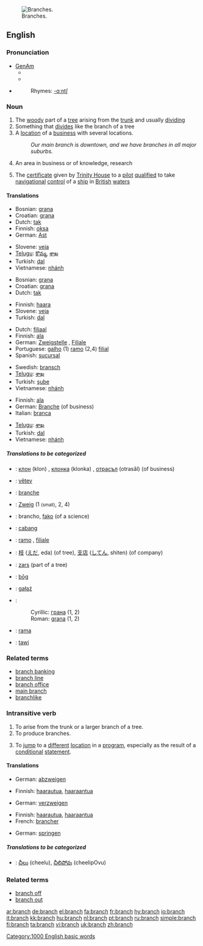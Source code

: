 [[Image:Acacia constricta branch.jpg|thumb|right|Branches.]]
==English==

===Pronunciation===
*[[w:General American|GenAm]]
**{{IPA|/brænʧ/}}
**{{SAMPA|/br{ntS/}}
*{{audio|en-us-branch.ogg|Audio (US)}}
*:Rhymes: [[Rhymes:English:-ɑːntʃ|-ɑːntʃ]]

===Noun===
{{en-noun|es}}

# The [[woody]] part of a [[tree]] arising from the [[trunk]] and usually [[dividing]]
# Something that [[divide]]s like the branch of a tree
# A [[location]] of a [[business]] with several locations.
#: ''Our main branch is downtown, and we have branches in all major suburbs.''
# An area in business or of knowledge, research
#{{nautical}} The [[certificate]] given by [[Trinity House]] to a [[pilot]] [[qualified]] to take [[navigational]] [[control]] of a [[ship]] in [[British]] [[water]]s

====Translations====
{{trans-top|The woody part of a tree arising from the trunk and usually dividing}}
*Bosnian: [[grana#Bosnian|grana]] {{f}}
*Croatian: [[grana#Croatian|grana]] {{f}}
*Dutch: [[tak]]
*Finnish: [[oksa]]
*German: [[Ast]] {{m}}
{{trans-mid}}
*Slovene: [[veja]] {{f}}
*[[Telugu]]: [[కొమ్మ]], [[శాఖ]]
*Turkish: [[dal]]
*Vietnamese: [[nhánh]]
{{trans-bottom}}

{{trans-top|Something that divides like the branch of a tree}}
*Bosnian: [[grana#Bosnian|grana]] {{f}}
*Croatian: [[grana#Croatian|grana]] {{f}}
*Dutch: [[tak]]
{{trans-mid}}
*Finnish: [[haara]]
*Slovene: [[veja]] {{f}}
*Turkish: [[dal]]
{{trans-bottom}}

{{trans-top|A location of a business with several locations}}
*Dutch: [[filiaal]]
*Finnish: [[ala]]
*German: [[Zweigstelle]] {{f}}, [[Filiale]] {{f}}
*Portuguese: [[galho]] {{m}} (1) [[ramo]] {{m}} (2,4) [[filial]] {{f}}
*Spanish: [[sucursal]] {{f}}
{{trans-mid}}
*Swedish: [[bransch]]
*[[Telugu]]: [[శాఖ]]
*Turkish: [[şube]]
*Vietnamese: [[nhánh]]
{{trans-bottom}}

{{trans-top|An area in business or of knowledge, research}}
*Finnish: [[ala]]
*German: [[Branche]] (of business)
*Italian: [[branca]] {{f}}
{{trans-mid}}
*[[Telugu]]: [[శాఖ]]
*Turkish: [[dal]]
*Vietnamese: [[nhánh]]
{{trans-bottom}}

{{trans-top|The certificate given by Trinity House to a pilot qualified to take navigational control of a ship in British waters}}
{{trans-mid}}
{{trans-bottom}}

=====Translations to be categorized=====
{{checktrans}}
{{top}}
*{{ttbc|Bulgarian}}: [[клон]] (klon) {{m}}, [[клонка]] (klonka) {{f}}, [[отрасъл]] (otrasăl) {{m}} (of business)
*{{ttbc|Czech}}: [[větev]]
*{{ttbc|French}}: [[branche]] {{f}}
*{{ttbc|German}}: [[Zweig]] {{m}} (1 <small>(small)</small>, 2, 4)
*{{ttbc|Ido}}: brancho, [[fako]] (of a science)
*{{ttbc|Indonesian}}: [[cabang]]
*{{ttbc|Italian}}: [[ramo]] {{m}}, [[filiale]] {{f}}
*{{ttbc|Japanese}}: [[枝]] ([[えだ]], eda) (of tree), [[支店]] ([[してん]], shiten) (of company)
{{mid}}
*{{ttbc|Latvian}}: [[zars]] {{m}} (part of a tree)
*{{ttbc|Old English}}: [[bog|bōg]] {{n}}
*{{ttbc|Polish}}: [[gałąź]] {{f}}
*{{ttbc|Serbian}}:
*:Cyrillic: [[грана#Serbian|грана]] {{f}} (1, 2)
*:Roman: [[grana#Serbian|grana]] {{f}} (1, 2)
*{{ttbc|Spanish}}: [[rama]] {{f}}
*{{ttbc|Swahili}}: [[tawi]]
{{bottom}}

===Related terms===
*[[branch banking]]
*[[branch line]]
*[[branch office]]
*[[main branch]]
*[[branchlike]]

===Intransitive verb===
{{en-verb|branch|es}}

# To arise from the trunk or a larger branch of a tree.
# To produce branches.
# {{computing}} To [[jump]] to a [[different]] [[location]] in a [[program]], especially as the result of a [[conditional]] [[statement]].

====Translations====
{{trans-top|To arise from the trunk or a larger branch of a tree}}
*German: [[abzweigen]]
{{trans-mid}}
{{trans-bottom}}

{{trans-top|To produce branches}}
*Finnish: [[haarautua]], [[haaraantua]]
{{trans-mid}}
*German: [[verzweigen]]
{{trans-bottom}}

{{trans-top|To jump to a different location in a program, especially as the result of a conditional statement}}
*Finnish: [[haarautua]], [[haaraantua]]
*French: [[brancher]]
{{trans-mid}}
*German: [[springen]]
{{trans-bottom}}

=====Translations to be categorized=====
{{checktrans}}
{{top}}
*{{ttbc|Telugu}}: [[చీలు]] (cheelu), [[చీలిపోవు]] (cheelipOvu)
{{mid}}
{{bottom}}

===Related terms===
*[[branch off]]
*[[branch out]]

[[Category:1000 English basic words]]

[[ar:branch]]
[[de:branch]]
[[el:branch]]
[[fa:branch]]
[[fr:branch]]
[[hy:branch]]
[[io:branch]]
[[it:branch]]
[[kk:branch]]
[[hu:branch]]
[[nl:branch]]
[[pt:branch]]
[[ru:branch]]
[[simple:branch]]
[[fi:branch]]
[[ta:branch]]
[[vi:branch]]
[[uk:branch]]
[[zh:branch]]